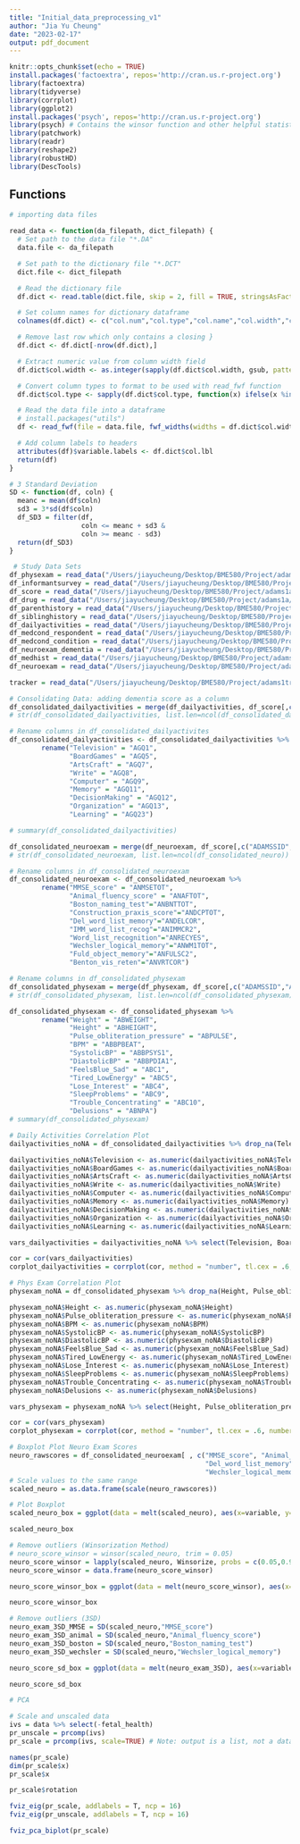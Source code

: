 ```yaml
---
title: "Initial_data_preprocessing_v1"
author: "Jia Yu Cheung"
date: "2023-02-17"
output: pdf_document
---
```


```r
knitr::opts_chunk$set(echo = TRUE)
install.packages('factoextra', repos='http://cran.us.r-project.org')
library(factoextra)
library(tidyverse)
library(corrplot)
library(ggplot2)
install.packages('psych', repos='http://cran.us.r-project.org')
library(psych) # Contains the winsor function and other helpful statistical tools
library(patchwork)
library(readr)
library(reshape2)
library(robustHD)
library(DescTools)
```

## Functions
```r
# importing data files

read_data <- function(da_filepath, dict_filepath) {
  # Set path to the data file "*.DA"
  data.file <- da_filepath

  # Set path to the dictionary file "*.DCT"
  dict.file <- dict_filepath

  # Read the dictionary file
  df.dict <- read.table(dict.file, skip = 2, fill = TRUE, stringsAsFactors = FALSE)

  # Set column names for dictionary dataframe
  colnames(df.dict) <- c("col.num","col.type","col.name","col.width","col.lbl")

  # Remove last row which only contains a closing }
  df.dict <- df.dict[-nrow(df.dict),]

  # Extract numeric value from column width field
  df.dict$col.width <- as.integer(sapply(df.dict$col.width, gsub, pattern = "[^0-9\\.]", replacement = ""))

  # Convert column types to format to be used with read_fwf function
  df.dict$col.type <- sapply(df.dict$col.type, function(x) ifelse(x %in% c("int","byte","long"), "i", ifelse(x == "float", "n", ifelse(x == "double", "d", "c"))))

  # Read the data file into a dataframe
  # install.packages("utils")
  df <- read_fwf(file = data.file, fwf_widths(widths = df.dict$col.width, col_names = df.dict$col.name), col_types = paste(df.dict$col.type, collapse = ""))

  # Add column labels to headers
  attributes(df)$variable.labels <- df.dict$col.lbl
  return(df)
}

# 3 Standard Deviation 
SD <- function(df, coln) {
  meanc = mean(df$coln)
  sd3 = 3*sd(df$coln)
  df_SD3 = filter(df,
                  coln <= meanc + sd3 &
                  coln >= meanc - sd3)
  return(df_SD3)
}
```

```r
 # Study Data Sets
df_physexam = read_data("/Users/jiayucheung/Desktop/BME580/Project/adams1a/adams1ada/ADAMS1AB_R.da","/Users/jiayucheung/Desktop/BME580/Project/adams1a/adams1asta/ADAMS1AB_R.dct")
df_informantsurvey = read_data("/Users/jiayucheung/Desktop/BME580/Project/adams1a/adams1ada/ADAMS1AC_R.da","/Users/jiayucheung/Desktop/BME580/Project/adams1a/adams1asta/ADAMS1AC_R.dct")
df_score = read_data("/Users/jiayucheung/Desktop/BME580/Project/adams1a/adams1ada/ADAMS1AD_R.da","/Users/jiayucheung/Desktop/BME580/Project/adams1a/adams1asta/ADAMS1AD_R.dct")
df_drug = read_data("/Users/jiayucheung/Desktop/BME580/Project/adams1a/adams1ada/ADAMS1AE_D.da","/Users/jiayucheung/Desktop/BME580/Project/adams1a/adams1asta/ADAMS1AE_D.dct")
df_parenthistory = read_data("/Users/jiayucheung/Desktop/BME580/Project/adams1a/adams1ada/ADAMS1AF_R.da","/Users/jiayucheung/Desktop/BME580/Project/adams1a/adams1asta/ADAMS1AF_R.dct")
df_siblinghistory = read_data("/Users/jiayucheung/Desktop/BME580/Project/adams1a/adams1ada/ADAMS1AF_SB.da","/Users/jiayucheung/Desktop/BME580/Project/adams1a/adams1asta/ADAMS1AF_SB.dct")
df_dailyactivities = read_data("/Users/jiayucheung/Desktop/BME580/Project/adams1a/adams1ada/ADAMS1AG_R.da","/Users/jiayucheung/Desktop/BME580/Project/adams1a/adams1asta/ADAMS1AG_R.dct")
df_medcond_respondent = read_data("/Users/jiayucheung/Desktop/BME580/Project/adams1a/adams1ada/ADAMS1AH_C.da","/Users/jiayucheung/Desktop/BME580/Project/adams1a/adams1asta/ADAMS1AH_C.dct")
df_medcond_condition = read_data("/Users/jiayucheung/Desktop/BME580/Project/adams1a/adams1ada/ADAMS1AH_R.da","/Users/jiayucheung/Desktop/BME580/Project/adams1a/adams1asta/ADAMS1AH_R.dct")
df_neuroexam_dementia = read_data("/Users/jiayucheung/Desktop/BME580/Project/adams1a/adams1ada/ADAMS1AJ_R.da","/Users/jiayucheung/Desktop/BME580/Project/adams1a/adams1asta/ADAMS1AJ_R.dct")
df_medhist = read_data("/Users/jiayucheung/Desktop/BME580/Project/adams1a/adams1ada/ADAMS1AM_R.da","/Users/jiayucheung/Desktop/BME580/Project/adams1a/adams1asta/ADAMS1AM_R.dct")
df_neuroexam = read_data("/Users/jiayucheung/Desktop/BME580/Project/adams1a/adams1ada/ADAMS1AN_R.da","/Users/jiayucheung/Desktop/BME580/Project/adams1a/adams1asta/ADAMS1AN_R.dct")

tracker = read_data("/Users/jiayucheung/Desktop/BME580/Project/adams1trk/ADAMS1TRK_R.da","/Users/jiayucheung/Desktop/BME580/Project/adams1trk/adams1trksta/ADAMS1TRK_R.dct")
```

```r
# Consolidating Data: adding dementia score as a column 
df_consolidated_dailyactivities = merge(df_dailyactivities, df_score[,c("ADAMSSID","ADCCDX1")], by="ADAMSSID", how = 'left', all.x = TRUE)
# str(df_consolidated_dailyactivities, list.len=ncol(df_consolidated_dailyactivities))

# Rename columns in df_consolidated_dailyactivites
df_consolidated_dailyactivities <- df_consolidated_dailyactivities %>% 
        rename("Television" = "AGQ1",
               "BoardGames" = "AGQ5",
               "ArtsCraft" = "AGQ7",
               "Write" = "AGQ8",
               "Computer" = "AGQ9",
               "Memory" = "AGQ11",
               "DecisionMaking" = "AGQ12",
               "Organization" = "AGQ13",
               "Learning" = "AGQ23")

# summary(df_consolidated_dailyactivities)

df_consolidated_neuroexam = merge(df_neuroexam, df_score[,c("ADAMSSID","ADCCDX1")], by="ADAMSSID", how = 'left', all.x = TRUE)
# str(df_consolidated_neuroexam, list.len=ncol(df_consolidated_neuro))

# Rename columns in df_consolidated_neuroexam
df_consolidated_neuroexam <- df_consolidated_neuroexam %>% 
        rename("MMSE_score" = "ANMSETOT",
               "Animal_fluency_score" = "ANAFTOT",
               "Boston_naming_test"="ANBNTTOT",
               "Construction_praxis_score"="ANDCPTOT",
               "Del_word_list_memory"="ANDELCOR",
               "IMM_word_list_recog"="ANIMMCR2",
               "Word_list_recognition"="ANRECYES",
               "Wechsler_logical_memory"="ANWM1TOT",
               "Fuld_object_memory"="ANFULSC2",
               "Benton_vis_reten"="ANVRTCOR")

# Rename columns in df_consolidated_physexam
df_consolidated_physexam = merge(df_physexam, df_score[,c("ADAMSSID","ADCCDX1")], by="ADAMSSID", how = 'left', all.x = TRUE)
# str(df_consolidated_physexam, list.len=ncol(df_consolidated_physexam))

df_consolidated_physexam <- df_consolidated_physexam %>% 
        rename("Weight" = "ABWEIGHT",
               "Height" = "ABHEIGHT",
               "Pulse_obliteration_pressure" = "ABPULSE",
               "BPM" = "ABBPBEAT",
               "SystolicBP" = "ABBPSYS1",
               "DiastolicBP" = "ABBPDIA1",
               "FeelsBlue_Sad" = "ABC1",
               "Tired_LowEnergy" = "ABC5",
               "Lose_Interest" = "ABC4",
               "SleepProblems" = "ABC9",
               "Trouble_Concentrating" = "ABC10",
               "Delusions" = "ABNPA")
# summary(df_consolidated_physexam)
```

```r
# Daily Activities Correlation Plot
dailyactivities_noNA = df_consolidated_dailyactivities %>% drop_na(Television, BoardGames, ArtsCraft, Write, Computer, Memory, DecisionMaking, Organization, Learning)

dailyactivities_noNA$Television <- as.numeric(dailyactivities_noNA$Television)
dailyactivities_noNA$BoardGames <- as.numeric(dailyactivities_noNA$BoardGames)
dailyactivities_noNA$ArtsCraft <- as.numeric(dailyactivities_noNA$ArtsCraft)
dailyactivities_noNA$Write <- as.numeric(dailyactivities_noNA$Write)
dailyactivities_noNA$Computer <- as.numeric(dailyactivities_noNA$Computer)
dailyactivities_noNA$Memory <- as.numeric(dailyactivities_noNA$Memory)
dailyactivities_noNA$DecisionMaking <- as.numeric(dailyactivities_noNA$DecisionMaking)
dailyactivities_noNA$Organization <- as.numeric(dailyactivities_noNA$Organization)
dailyactivities_noNA$Learning <- as.numeric(dailyactivities_noNA$Learning)

vars_dailyactivities = dailyactivities_noNA %>% select(Television, BoardGames, ArtsCraft, Write, Computer, Memory, DecisionMaking, Organization, Learning)

cor = cor(vars_dailyactivities)
corplot_dailyactivities = corrplot(cor, method = "number", tl.cex = .6, number.cex = .8)

# Phys Exam Correlation Plot
physexam_noNA = df_consolidated_physexam %>% drop_na(Height, Pulse_obliteration_pressure, BPM, SystolicBP, DiastolicBP, FeelsBlue_Sad, Tired_LowEnergy, Lose_Interest, SleepProblems, Trouble_Concentrating, Delusions)

physexam_noNA$Height <- as.numeric(physexam_noNA$Height)
physexam_noNA$Pulse_obliteration_pressure <- as.numeric(physexam_noNA$Pulse_obliteration_pressure)
physexam_noNA$BPM <- as.numeric(physexam_noNA$BPM)
physexam_noNA$SystolicBP <- as.numeric(physexam_noNA$SystolicBP)
physexam_noNA$DiastolicBP <- as.numeric(physexam_noNA$DiastolicBP)
physexam_noNA$FeelsBlue_Sad <- as.numeric(physexam_noNA$FeelsBlue_Sad)
physexam_noNA$Tired_LowEnergy <- as.numeric(physexam_noNA$Tired_LowEnergy)
physexam_noNA$Lose_Interest <- as.numeric(physexam_noNA$Lose_Interest)
physexam_noNA$SleepProblems <- as.numeric(physexam_noNA$SleepProblems)
physexam_noNA$Trouble_Concentrating <- as.numeric(physexam_noNA$Trouble_Concentrating)
physexam_noNA$Delusions <- as.numeric(physexam_noNA$Delusions)

vars_physexam = physexam_noNA %>% select(Height, Pulse_obliteration_pressure, BPM, SystolicBP, DiastolicBP, FeelsBlue_Sad, Tired_LowEnergy, Lose_Interest, SleepProblems, Trouble_Concentrating, Delusions)

cor = cor(vars_physexam)
corplot_physexam = corrplot(cor, method = "number", tl.cex = .6, number.cex = .8)

```

```r
# Boxplot Plot Neuro Exam Scores
neuro_rawscores = df_consolidated_neuroexam[ , c("MMSE_score", "Animal_fluency_score","Boston_naming_test","Construction_praxis_score",
                                                 "Del_word_list_memory","IMM_word_list_recog","Word_list_recognition",
                                                 "Wechsler_logical_memory","Fuld_object_memory","Benton_vis_reten")]
# Scale values to the same range
scaled_neuro = as.data.frame(scale(neuro_rawscores))

# Plot Boxplot
scaled_neuro_box = ggplot(data = melt(scaled_neuro), aes(x=variable, y=value)) + geom_boxplot(aes(fill=variable)) + theme(axis.text.x=element_blank(),) + labs(title="Scaled Neuro Exam Values", x="Test", y="Scaled Values")

scaled_neuro_box

# Remove outliers (Winsorization Method)
# neuro_score_winsor = winsor(scaled_neuro, trim = 0.05)
neuro_score_winsor = lapply(scaled_neuro, Winsorize, probs = c(0.05,0.95))
neuro_score_winsor = data.frame(neuro_score_winsor)

neuro_score_winsor_box = ggplot(data = melt(neuro_score_winsor), aes(x=variable, y=value)) + geom_boxplot(aes(fill=variable)) + theme(axis.text.x=element_blank(),) + labs(title="Scaled Neuro Exam Values (Without Outliers - Winsorization)", x="Test", y="Scaled Values")

neuro_score_winsor_box

# Remove outliers (3SD)
neuro_exam_3SD_MMSE = SD(scaled_neuro,"MMSE_score")
neuro_exam_3SD_animal = SD(scaled_neuro,"Animal_fluency_score")
neuro_exam_3SD_boston = SD(scaled_neuro,"Boston_naming_test")
neuro_exam_3SD_wechsler = SD(scaled_neuro,"Wechsler_logical_memory")

neuro_score_sd_box = ggplot(data = melt(neuro_exam_3SD), aes(x=variable, y=value)) + geom_boxplot(aes(fill=variable)) + theme(axis.text.x=element_blank(),) + labs(title="Scaled Neuro Exam Values (Without Outliers - 3SD)", x="Test", y="Scaled Values")

neuro_score_sd_box
```

```r
# PCA

# Scale and unscaled data
ivs = data %>% select(-fetal_health)
pr_unscale = prcomp(ivs)
pr_scale = prcomp(ivs, scale=TRUE) # Note: output is a list, not a dataframe

names(pr_scale)
dim(pr_scale$x)
pr_scale$x

pr_scale$rotation

fviz_eig(pr_scale, addlabels = T, ncp = 16)
fviz_eig(pr_unscale, addlabels = T, ncp = 16) 

fviz_pca_biplot(pr_scale)
```


